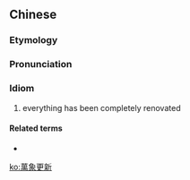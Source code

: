 {{also|万象更新}}
==Chinese==
{{zh-forms|s=万象更新|type=22}}

===Etymology===
{{rfe|lang=zh}}

===Pronunciation===
{{zh-pron
|m=wànxiàng gēngxīn
|cat=id
}}

===Idiom===
{{zh-idiom}}

# everything has been completely renovated

====Related terms====
* {{l|zh|萬象}}

[[ko:萬象更新]]